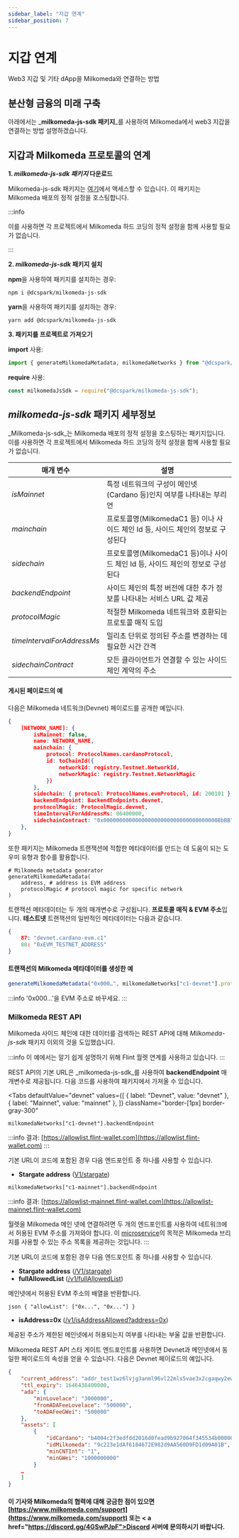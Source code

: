 ```yaml
---
sidebar_label: "지갑 연계"
sidebar_position: 7
---
```



# 지갑 연계

Web3 지갑 및 기타 dApp을 Milkomeda와 연결하는 방법

## 분산형 금융의 미래 구축

아래에서는 _**milkomeda-js-sdk 패키지**_를 사용하여 Milkomeda에서 web3 지갑을 연결하는 방법 설명하겠습니다.

## 지갑과 Milkomeda 프로토콜의 연계

**1. _milkomeda-js-sdk 패키지_ 다운로드**

Milkomeda-js-sdk 패키지는 [여기](https://www.npmjs.com/package/@dcspark/milkomeda-js-sdk)에서 액세스할 수 있습니다. 이 패키지는 Milkomeda 배포의 정적 설정을 호스팅합니다.

:::info

이를 사용하면 각 프로젝트에서 Milkomeda 하드 코딩의 정적 설정을 함께 사용할 필요가 없습니다.

:::

**2. _milkomeda-js-sdk_ 패키지 설치**

**npm**을 사용하여 패키지를 설치하는 경우:

```shell
npm i @dcspark/milkomeda-js-sdk
```

**yarn**을 사용하여 패키지를 설치하는 경우:

```shell
yarn add @dcspark/milkomeda-js-sdk
```

**3. 패키지를 프로젝트로 가져오기**

**import** 사용:

```js
import { generateMilkomedaMetadata, milkomedaNetworks } from "@dcspark/milkomeda-js-sdk";
```

**require** 사용:

```js
const milkomedaJsSdk = require("@dcspark/milkomeda-js-sdk");
```

## _milkomeda-js-sdk_ 패키지 세부정보

_Milkomeda-js-sdk_는 Milkomeda 배포의 정적 설정을 호스팅하는 패키지입니다. 이를 사용하면 각 프로젝트에서 Milkomeda 하드 코딩의 정적 설정을 함께 사용할 필요가 없습니다.

| 매개 변수                      | 설명                                                    |
| -------------------------- | ----------------------------------------------------- |
| _isMainnet_                | 특정 네트워크의 구성이 메인넷 (Cardano 등)인지 여부를 나타내는 부리언           |
| _mainchain_                | 프로토콜명(MilkomedaC1 등) 이나 사이드 체인 Id 등, 사이드 체인의 정보로 구성된다 |
| _sidechain_                | 프로토콜명(MilkomedaC1 등)이나 사이드 체인 Id 등, 사이드 체인의 정보로 구성된다  |
| _backendEndpoint_          | 사이드 체인의 특정 버전에 대한 추가 정보를 나타내는 서비스 URL 값 제공            |
| _protocolMagic_            | 적절한 Milkomeda 네트워크와 호환되는 프로토콜 매직 도입                   |
| _timeIntervalForAddressMs_ | 밀리초 단위로 정의된 주소를 변경하는 데 필요한 시간 간격                      |
| _sidechainContract_        | 모든 클라이언트가 연결할 수 있는 사이드체인 계약의 주소                       |

#### 게시된 페이로드의 예

다음은 Milkomeda 네트워크(Devnet) 페이로드를 공개한 예입니다.

```json
{
    [NETWORK_NAME]: {
        isMainnet: false,
        name: NETWORK_NAME,
        mainchain: {
            protocol: ProtocolNames.cardanoProtocol,
            id: toChainId({
                networkId: registry.Testnet.NetworkId,
                networkMagic: registry.Testnet.NetworkMagic
            })
        },
        sidechain: { protocol: ProtocolNames.evmProtocol, id: 200101 },
        backendEndpoint: BackendEndpoints.devnet,
        protocolMagic: ProtocolMagic.devnet,
        timeIntervalForAddressMs: 86400000,
        sidechainContract: "0x000000000000000000000000000000000000BbBB"
    },
}
```

또한 패키지는 Milkomeda 트랜잭션에 적합한 메타데이터를 만드는 데 도움이 되는 도우미 유형과 함수를 활용합니다.

```shell
# Milkomeda metadata generator
generateMilkomedaMetadata(
    address, # address is EVM address
    protocolMagic # protocol magic for specific network
)
```

트랜잭션 메타데이터는 두 개의 매개변수로 구성됩니다. **프로토콜 매직 & EVM 주소**입니다. **테스트넷** 트랜잭션의 일반적인 메타데이터는 다음과 같습니다.

```json
{
    87: "devnet.cardano-evm.c1"
    88: "0xEVM_TESTNET_ADDRESS"
}
```

#### 트랜잭션의 Milkomeda 메타데이터를 생성한 예

```js
generateMilkomedaMetadata("0x000…", milkomedaNetworks["c1-devnet"].protocolMagic);
```

:::info
'0x000...'을 EVM 주소로 바꾸세요.
:::

### Milkomeda REST API

Milkomeda 사이드 체인에 대한 데이터를 검색하는 REST API에 대해 _Milkomeda-js-sdk_ 패키지 이외의 것을 도입했습니다.

:::info
이 예에서는 알기 쉽게 설명하기 위해 Flint 월렛 연계를 사용하고 있습니다.
:::

REST API의 기본 URL은 _milkomeda-js-sdk_를 사용하여 **backendEndpoint** 매개변수로 제공됩니다. 다음 코드를 사용하여 패키지에서 가져올 수 있습니다.

<Tabs
  defaultValue="devnet"
  values={[
    { label: "Devnet", value: "devnet" },
 { label: "Mainnet", value: "mainnet" },
 ]}
 className="border-[1px] border-gray-300"
>
<TabItem value="devnet">

``
milkomedaNetworks["c1-devnet"].backendEndpoint
``

:::info
결과: [https://allowlist.flint-wallet.com](https://allowlist.flint-wallet.com)
:::

기본 URL이 코드에 포함된 경우 다음 엔드포인트 중 하나를 사용할 수 있습니다.

- **Stargate address** ([V1/stargate](https://allowlist.flint-wallet.com/v1/stargate))

</TabItem>

<TabItem value="mainnet">

``
milkomedaNetworks["c1-mainnet"].backendEndpoint
``

:::info
결과: [https://allowlist-mainnet.flint-wallet.com](https://allowlist-mainnet.flint-wallet.com)

월렛을 Milkomeda 메인 넷에 연결하려면 두 개의 엔드포인트를 사용하여 네트워크에서 허용된 EVM 주소를 가져와야 합니다. 이 [microservice](https://github.com/dcSpark/allowedlist-service/)의 목적은 Milkomeda 브리지를 사용할 수 있는 주소 목록을 제공하는 것입니다.
:::

기본 URL이 코드에 포함된 경우 다음 엔드포인트 중 하나를 사용할 수 있습니다.

- **Stargate address** ([/V1/stargate](https://allowlist-mainnet.flint-wallet.com/v1/stargate))
- **fullAllowedList** ([/v1/fullAllowedList](https://allowlist-mainnet.flint-wallet.com/v1/fullAllowedList))

메인넷에서 허용된 EVM 주소의 배열을 반환합니다.

``json
{
   "allowList": ["0x...", "0x..."]
}
``

- **isAddress=0x** ([/v1/isAddressAllowed?address=0x](https://allowlist-mainnet.flint-wallet.com/v1/isAddressAllowed?address=0x))

제공된 주소가 제한된 메인넷에서 허용되는지 여부를 나타내는 부울 값을 반환합니다.

</TabItem>

</Tabs>

Milkomeda REST API 스타 게이트 엔드포인트를 사용하면 Devnet과 메인넷에서 동일한 페이로드의 속성을 얻을 수 있습니다. 다음은 Devnet 페이로드의 예입니다. &#x20;

```json
{
    "current_address": "addr_test1wz6lvjg3anml96vl22mls5vae3x2cgaqwy2ewp5gj3fcxdcw652wz",
    "ttl_expiry": 1646438400000,
    "ada": {
        "minLovelace": "3000000",
        "fromADAFeeLovelace": "500000",
        "toADAFeeGWei": "500000"
    },
    "assets": [
        {
            "idCardano": "b4004c2f3edfdd2016d0fead9b927064f345534b000000000000000000000000",
            "idMilkomeda": "9c223e1dAf6184672E982d9AA560D9FD1d09A01B",
            "minCNTInt": "1",
            "minGWei": "1000000000"
        }
    …
    ]
}
```

#### 이 기사와 Milkomeda의 협력에 대해 궁금한 점이 있으면 [https://www.milkomeda.com/support](https://www.milkomeda.com/support) 또는 < a href="https://discord.gg/4GSwPJpF">Discord 서버</a>에 문의하시기 바랍니다.
